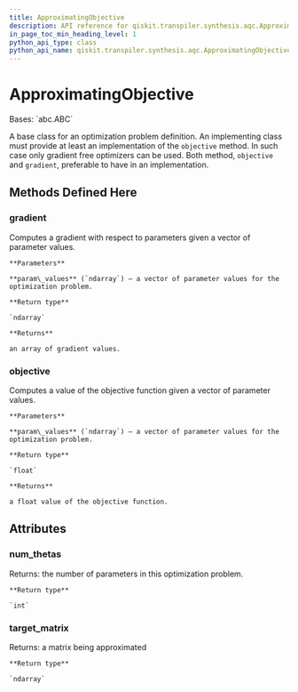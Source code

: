 ```yaml
---
title: ApproximatingObjective
description: API reference for qiskit.transpiler.synthesis.aqc.ApproximatingObjective
in_page_toc_min_heading_level: 1
python_api_type: class
python_api_name: qiskit.transpiler.synthesis.aqc.ApproximatingObjective
---
```


# ApproximatingObjective

<Class id="qiskit.transpiler.synthesis.aqc.ApproximatingObjective" github="https://github.com/qiskit/qiskit/tree/stable/0.21/qiskit/transpiler/synthesis/aqc/approximate.py" signature="ApproximatingObjective">
  Bases: `abc.ABC`

  A base class for an optimization problem definition. An implementing class must provide at least an implementation of the `objective` method. In such case only gradient free optimizers can be used. Both method, `objective` and `gradient`, preferable to have in an implementation.

  ## Methods Defined Here

  ### gradient

  <Function id="qiskit.transpiler.synthesis.aqc.ApproximatingObjective.gradient" signature="abstract ApproximatingObjective.gradient(param_values)">
    Computes a gradient with respect to parameters given a vector of parameter values.

    **Parameters**

    **param\_values** (`ndarray`) – a vector of parameter values for the optimization problem.

    **Return type**

    `ndarray`

    **Returns**

    an array of gradient values.
  </Function>

  ### objective

  <Function id="qiskit.transpiler.synthesis.aqc.ApproximatingObjective.objective" signature="abstract ApproximatingObjective.objective(param_values)">
    Computes a value of the objective function given a vector of parameter values.

    **Parameters**

    **param\_values** (`ndarray`) – a vector of parameter values for the optimization problem.

    **Return type**

    `float`

    **Returns**

    a float value of the objective function.
  </Function>

  ## Attributes

  ### num\_thetas

  <Attribute id="qiskit.transpiler.synthesis.aqc.ApproximatingObjective.num_thetas" name="num_thetas">
    Returns: the number of parameters in this optimization problem.

    **Return type**

    `int`
  </Attribute>

  ### target\_matrix

  <Attribute id="qiskit.transpiler.synthesis.aqc.ApproximatingObjective.target_matrix" name="target_matrix">
    Returns: a matrix being approximated

    **Return type**

    `ndarray`
  </Attribute>
</Class>

